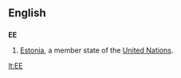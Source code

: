 {{see|ee|.ee}}
==English==
==={{abbreviation}}===
'''EE'''
#[[Estonia]], a member state of the [[United Nations]].

[[lt:EE]]